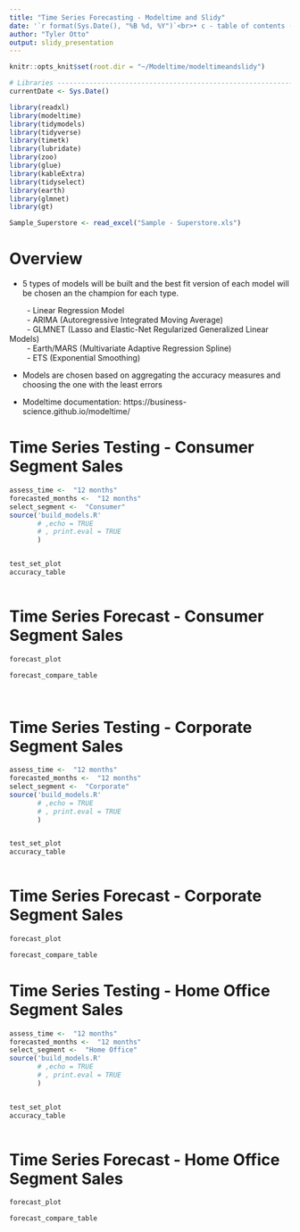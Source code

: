 ```yaml
---
title: "Time Series Forecasting - Modeltime and Slidy"
date: '`r format(Sys.Date(), "%B %d, %Y")`<br>• c - table of contents (bottom left) <br>• k - disable click to next slide<br>• use arrow keys to navigate'
author: "Tyler Otto"
output: slidy_presentation
---
```


```r

knitr::opts_knit$set(root.dir = "~/Modeltime/modeltimeandslidy")

# Libraries ---------------------------------------------------------------
currentDate <- Sys.Date() 

library(readxl)
library(modeltime)
library(tidymodels)
library(tidyverse)
library(timetk)
library(lubridate)
library(zoo)
library(glue)
library(kableExtra)
library(tidyselect)
library(earth)
library(glmnet)
library(gt)

Sample_Superstore <- read_excel("Sample - Superstore.xls")

```


# Overview

* 5 types of models will be built and the best fit version of each model will be chosen an the champion for each type.

|         - Linear Regression Model
|         - ARIMA (Autoregressive Integrated Moving Average)
|         - GLMNET (Lasso and Elastic-Net Regularized Generalized Linear Models)
|         - Earth/MARS (Multivariate Adaptive Regression Spline)
|         - ETS (Exponential Smoothing)

* Models are chosen based on aggregating the accuracy measures and choosing the one with the least errors

* Modeltime documentation: https://business-science.github.io/modeltime/


# Time Series Testing - Consumer Segment Sales

```r

assess_time <-  "12 months"
forecasted_months <-  "12 months"
select_segment <-  "Consumer"
source('build_models.R'
       # ,echo = TRUE
       # , print.eval = TRUE
       )


test_set_plot
accuracy_table
  
```

# Time Series Forecast - Consumer Segment Sales

```r

forecast_plot

forecast_compare_table

  
```

# Time Series Testing - Corporate Segment Sales

```r

assess_time <-  "12 months"
forecasted_months <-  "12 months"
select_segment <-  "Corporate"
source('build_models.R'
       # ,echo = TRUE
       # , print.eval = TRUE
       )


test_set_plot
accuracy_table
  
```

# Time Series Forecast - Corporate Segment Sales

```r

forecast_plot

forecast_compare_table

```

# Time Series Testing - Home Office Segment Sales

```r

assess_time <-  "12 months"
forecasted_months <-  "12 months"
select_segment <-  "Home Office"
source('build_models.R'
       # ,echo = TRUE
       # , print.eval = TRUE
       )


test_set_plot
accuracy_table
  
```

# Time Series Forecast - Home Office Segment Sales

```r

forecast_plot

forecast_compare_table
```
